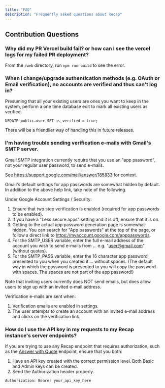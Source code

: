 ```yaml
---
title: "FAQ"
description: "Frequently asked questions about Recap"
---
```


## Contribution Questions

### Why did my PR Vercel build fail? or how can I see the vercel logs for my failed PR deployment? 
From the `/web` directory, run `npm run build` to see the error.

### When I change/upgrade authentication methods (e.g. OAuth or Email verification), no accounts are verified and thus can't log in?
Presuming that all your existing users are ones you want to keep in the system,
perform a one time database edit to mark all existing users as verified.

`UPDATE public.user SET is_verified = true;`

There will be a friendlier way of handling this in future releases.

### I'm having trouble sending verification e-mails with Gmail's SMTP server.
Gmail SMTP integration currently require that you use an "app password", not your regular user password, to send e-mails.

See https://support.google.com/mail/answer/185833 for context.

Gmail's default settings for app passwords are somewhat hidden by default. In addition to the above help link, take note of the following.

Under Google Account Settings / Security:

1. Ensure that two step verification is enabled (required for app passwords to be enabled).
2. If you have a "Less secure apps" setting and it is off, ensure that it is on.
3. Getting to the actual app password generation page is somewhat hidden. You can search for "App passwords" at the top of the page, or
follow a direct link to https://myaccount.google.com/apppasswords.
4. For the SMTP_USER variable, enter the full e-mail address of the account you wish to send e-mails from ... e.g. "user@gmail.com" (without quotes).
5. For the SMTP_PASS variable, enter the 16 character app password presented to you when you created it ... without spaces.
(The default way in which the password is presented to you will copy the password with spaces. The spaces are not part of the app password!)

Note that inviting users currently does NOT send emails, but does allow users to sign up with an invited e-mail address.

Verification e-mails are sent when:
1. Verification emails are enabled in settings.
2. The user attempts to create an account with an invited e-mail address and clicks on the verification link.

### How do I use the API key in my requests to my Recap instance's server endpoints?
If you are trying to use any Recap endpoint that requires authorization, such as the [Answer with Quote](/apis/answer_with_quote) endpoint, 
ensure that you both:

1. Have an API key created with the correct permission level.  Both Basic and Admin keys can be created.
2. Send the Authorization header properly.

```
Authorization: Bearer your_api_key_here
```
